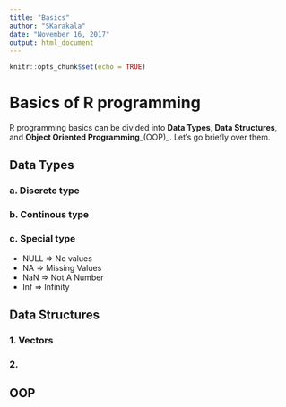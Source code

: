 ```yaml
---
title: "Basics"
author: "SKarakala"
date: "November 16, 2017"
output: html_document
---
```


```r
knitr::opts_chunk$set(echo = TRUE)
```

# Basics of R programming
R programming basics can be divided into **Data Types**, **Data Structures**, and **Object Oriented Programming**_(OOP)_. Let's go briefly over them.

## Data Types

### a. Discrete type


### b. Continous type

### c. Special type 
  * NULL  => No values
  * NA    => Missing Values
  * NaN   => Not A Number
  * Inf   => Infinity


## Data Structures
### 1. Vectors
### 2.

## OOP